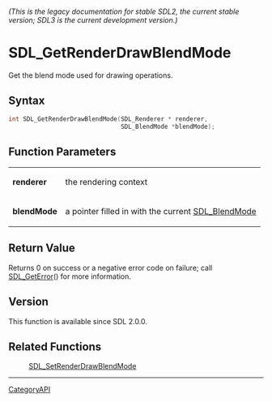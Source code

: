 ====== (This is the legacy documentation for stable SDL2, the current stable version; SDL3 is the current development version.) ======
= SDL_GetRenderDrawBlendMode =

Get the blend mode used for drawing operations.

== Syntax ==

<syntaxhighlight lang='c'>
int SDL_GetRenderDrawBlendMode(SDL_Renderer * renderer,
                               SDL_BlendMode *blendMode);
</syntaxhighlight>

== Function Parameters ==

{|
|'''renderer'''
|the rendering context
|-
|'''blendMode'''
|a pointer filled in with the current [[SDL_BlendMode]]
|}

== Return Value ==

Returns 0 on success or a negative error code on failure; call
[[SDL_GetError]]() for more information.

== Version ==

This function is available since SDL 2.0.0.

== Related Functions ==

:[[SDL_SetRenderDrawBlendMode]]

----
[[CategoryAPI]]



